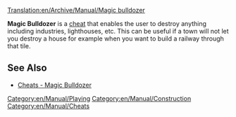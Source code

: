 [[Translation:en/Archive/Manual/Magic bulldozer]]

'''Magic Bulldozer''' is a [[en/Manual/Cheats|cheat]] that enables the user to destroy anything including industries, lighthouses, etc. This can be useful if a town will not let you destroy a house for example when you want to build a railway through that tile.

== See Also ==
*[[en/Manual/Cheats#magic-bulldozer|Cheats - Magic Bulldozer]]

[[Category:en/Manual/Playing]]
[[Category:en/Manual/Construction]]
[[Category:en/Manual/Cheats]]